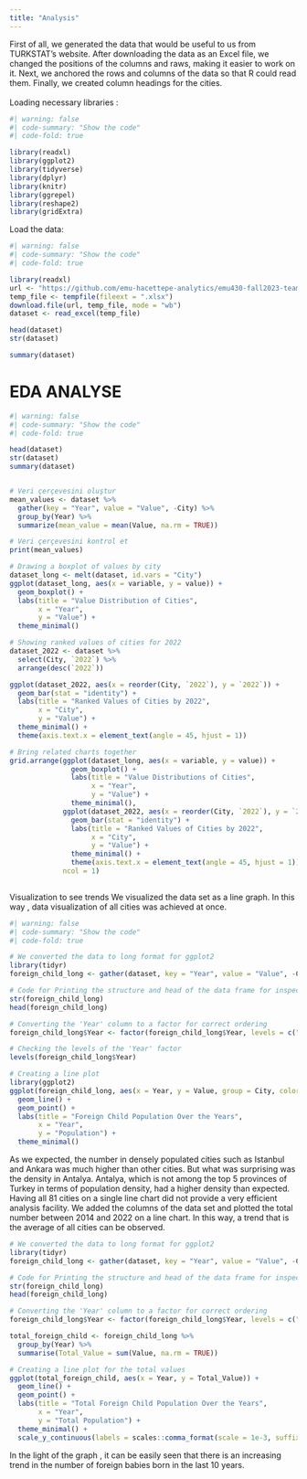 ```yaml
---
title: "Analysis"
---
```


First of all, we generated the data that would be useful to us from TURKSTAT's website. After downloading the data as an Excel file, we changed the positions of the columns and raws, making it easier to work on it. Next, we anchored the rows and columns of the data so that R could read them. Finally, we created column headings for the cities.\
\
Loading necessary libraries :

```r
#| warning: false
#| code-summary: "Show the code"
#| code-fold: true

library(readxl)
library(ggplot2)
library(tidyverse)
library(dplyr)
library(knitr)
library(ggrepel)
library(reshape2)
library(gridExtra)

```

Load the data:

```r
#| warning: false
#| code-summary: "Show the code"
#| code-fold: true

library(readxl)
url <- "https://github.com/emu-hacettepe-analytics/emu430-fall2023-team-quant_flare/raw/master/Foreign_child_by_year.xlsx"
temp_file <- tempfile(fileext = ".xlsx")
download.file(url, temp_file, mode = "wb")
dataset <- read_excel(temp_file)

head(dataset)
str(dataset)

summary(dataset)
```

# EDA ANALYSE

```r
#| warning: false
#| code-summary: "Show the code"
#| code-fold: true

head(dataset)
str(dataset)
summary(dataset)


# Veri çerçevesini oluştur
mean_values <- dataset %>%
  gather(key = "Year", value = "Value", -City) %>%
  group_by(Year) %>%
  summarize(mean_value = mean(Value, na.rm = TRUE))

# Veri çerçevesini kontrol et
print(mean_values)

# Drawing a boxplot of values by city
dataset_long <- melt(dataset, id.vars = "City")
ggplot(dataset_long, aes(x = variable, y = value)) +
  geom_boxplot() +
  labs(title = "Value Distribution of Cities",
       x = "Year",
       y = "Value") +
  theme_minimal()

# Showing ranked values of cities for 2022
dataset_2022 <- dataset %>%
  select(City, `2022`) %>%
  arrange(desc(`2022`))

ggplot(dataset_2022, aes(x = reorder(City, `2022`), y = `2022`)) +
  geom_bar(stat = "identity") +
  labs(title = "Ranked Values of Cities by 2022",
       x = "City",
       y = "Value") +
  theme_minimal() +
  theme(axis.text.x = element_text(angle = 45, hjust = 1))

# Bring related charts together
grid.arrange(ggplot(dataset_long, aes(x = variable, y = value)) +
               geom_boxplot() +
               labs(title = "Value Distributions of Cities",
                    x = "Year",
                    y = "Value") +
               theme_minimal(),
             ggplot(dataset_2022, aes(x = reorder(City, `2022`), y = `2022`)) +
               geom_bar(stat = "identity") +
               labs(title = "Ranked Values of Cities by 2022",
                    x = "City",
                    y = "Value") +
               theme_minimal() +
               theme(axis.text.x = element_text(angle = 45, hjust = 1)),
             ncol = 1)
               
```

Visualization to see trends We visualized the data set as a line graph. In this way , data visualization of all cities was achieved at once.

```r
#| warning: false
#| code-summary: "Show the code"
#| code-fold: true

# We converted the data to long format for ggplot2
library(tidyr)
foreign_child_long <- gather(dataset, key = "Year", value = "Value", -City)

# Code for Printing the structure and head of the data frame for inspection
str(foreign_child_long)
head(foreign_child_long)

# Converting the 'Year' column to a factor for correct ordering
foreign_child_long$Year <- factor(foreign_child_long$Year, levels = c("2014", "2015", "2016", "2017", "2018", "2019", "2020", "2021", "2022"))

# Checking the levels of the 'Year' factor
levels(foreign_child_long$Year)

# Creating a line plot
library(ggplot2)
ggplot(foreign_child_long, aes(x = Year, y = Value, group = City, color = City)) +
  geom_line() +
  geom_point() +
  labs(title = "Foreign Child Population Over the Years",
       x = "Year",
       y = "Population") +
  theme_minimal()

```

As we expected, the number in densely populated cities such as Istanbul and Ankara was much higher than other cities. But what was surprising was the density in Antalya. Antalya, which is not among the top 5 provinces of Turkey in terms of population density, had a higher density than expected. Having all 81 cities on a single line chart did not provide a very efficient analysis facility. We added the columns of the data set and plotted the total number between 2014 and 2022 on a line chart. In this way, a trend that is the average of all cities can be observed.

```r
# We converted the data to long format for ggplot2
library(tidyr)
foreign_child_long <- gather(dataset, key = "Year", value = "Value", -City)

# Code for Printing the structure and head of the data frame for inspection
str(foreign_child_long)
head(foreign_child_long)

# Converting the 'Year' column to a factor for correct ordering
foreign_child_long$Year <- factor(foreign_child_long$Year, levels = c("2014", "2015", "2016", "2017", "2018", "2019", "2020", "2021", "2022"))

total_foreign_child <- foreign_child_long %>%
  group_by(Year) %>%
  summarise(Total_Value = sum(Value, na.rm = TRUE))

# Creating a line plot for the total values
ggplot(total_foreign_child, aes(x = Year, y = Total_Value)) +
  geom_line() +
  geom_point() +
  labs(title = "Total Foreign Child Population Over the Years",
       x = "Year",
       y = "Total Population") +
  theme_minimal() +
  scale_y_continuous(labels = scales::comma_format(scale = 1e-3, suffix = "K"))
```

In the light of the graph , it can be easily seen that there is an increasing trend in the number of foreign babies born in the last 10 years.
